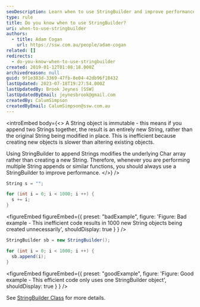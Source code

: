 ```yaml
---
seoDescription: Learn when to use StringBuilder and improve performance by minimizing String object creation and modification.
type: rule
title: Do you know when to use StringBuilder?
uri: when-to-use-stringbuilder
authors:
  - title: Adam Cogan
    url: https://ssw.com.au/people/adam-cogan
related: []
redirects:
  - do-you-know-when-to-use-stringbuilder
created: 2019-01-12T01:08:18.000Z
archivedreason: null
guid: 9f1e383d-3369-47fb-8e04-42db96f18432
lastUpdated: 2023-07-18T19:27:54.000Z
lastUpdatedBy: Brook Jeynes [SSW]
lastUpdatedByEmail: jeynesbrook@gmail.com
createdBy: CalumSimpson
createdByEmail: CalumSimpson@ssw.com.au
---
```


<introEmbed
  body={<>
A String object is immutable - this means if you append two Strings together, the result is an entirely new String, rather than the original String being modified in place. This is inefficient because creating new objects is slower than altering existing objects.

Using StringBuilder to append Strings modifies the underlying Char array rather than creating a new String. Therefore, whenever you are performing multiple String appends or similar functions, you should always use a StringBuilder to improve performance.
  </>}
/>
```cs
String s = "";

for (int i = 0; i < 1000; i ++) {
  s += i;
}
```

<figureEmbed figureEmbed={{
  preset: "badExample",
  figure: 'Figure: Bad example - This inefficient code results in 1000 new String objects being created unnecessarily',
  shouldDisplay: true
} } />


```cs
StringBuilder sb = new StringBuilder();

for (int i = 0; i < 1000; i ++) {
  sb.append(i);
}
```

<figureEmbed figureEmbed={{
  preset: "goodExample",
  figure: 'Figure: Good example - This efficient code only uses one StringBuilder object',
  shouldDisplay: true
} } />


See [StringBuilder Class](https://learn.microsoft.com/en-us/dotnet/api/system.text.stringbuilder?view=net-7.0&WT.mc_id=DT-MVP-33518) for more details.
